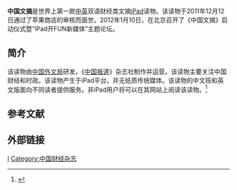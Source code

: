 '''中国文摘'''是世界上第一款[[中文|中]][[英文|英]]双语财经类文摘[[iPad|iPad]]读物。该读物于2011年12月12日通过了苹果商店的审核而面世。2012年1月10日，在北京召开了《中国文摘》启动仪式暨“iPad开FUN新媒体”主题论坛。

==简介==
该读物由[[中国外文局|中国外文局]]研发，《[[中国报道|中国报道]]》杂志社制作并运营。该读物主要关注中国财经和时政。该读物产生于iPad平台，并无纸质传统媒体。该读物的中文班和英文版面向不同读者提供服务。非iPad用户将可以在其网站上阅读该读物。<ref>{{Cite web |url=http://www.chinapictorial.com.cn/ch/se/txt/2012-01/18/content_421295.htm |title=全球首款双语iPad文摘类读物《中国文摘》北京亮相，人民画报网站，2012-01-18 |access-date=2012-02-03 |archive-date=2019-02-20 |archive-url=https://web.archive.org/web/20190220102222/http://www.chinapictorial.com.cn/ch/se/txt/2012-01/18/content_421295.htm |dead-url=no }}</ref>

==参考文献==
{{reflist}}

==外部链接==

[[Category:新闻杂志|I]]
[[Category:中国财经杂志|Category:中国财经杂志]]
{{华语文学小作品}}